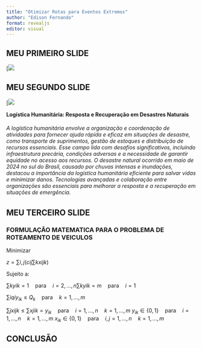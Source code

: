 ```yaml
---
title: "Otimizar Rotas para Eventos Extremos"
author: "Edison Fernando"
format: revealjs
editor: visual
---
```


## MEU PRIMEIRO SLIDE

\[![](https://s2-g1.glbimg.com/67H_n7GDefoflz7wtkVkm6Aobjs=/0x0:1920x1080/1000x0/smart/filters:strip_icc()/i.s3.glbimg.com/v1/AUTH_59edd422c0c84a879bd37670ae4f538a/internal_photos/bs/2024/Z/4/oLeOGLTlqvO5SZwTQ9yg/rgs2.jpeg)

## MEU SEGUNDO SLIDE

\[![](https://minio.scielo.br/documentstore/1678-5142/TjQ34PqPjppqkhwPzFWcbwz/d9f67ed88d98af0124dacc2d461c9b2c5897aa91.gif)

**Logística Humanitária: Resposta e Recuperação em Desastres Naturais**

###### A logística humanitária envolve a organização e coordenação de atividades para fornecer ajuda rápida e eficaz em situações de desastre, como transporte de suprimentos, gestão de estoques e distribuição de recursos essenciais. Esse campo lida com desafios significativos, incluindo infraestrutura precária, condições adversas e a necessidade de garantir equidade no acesso aos recursos. O desastre natural ocorrido em maio de 2024 no sul do Brasil, causado por chuvas intensas e inundações, destacou a importância da logística humanitária eficiente para salvar vidas e minimizar danos. Tecnologias avançadas e colaboração entre organizações são essenciais para melhorar a resposta e a recuperação em situações de emergência.

## MEU TERCEIRO SLIDE

### FORMULAÇÃO MATEMATICA PARA O PROBLEMA DE ROTEAMENTO DE VEICULOS

Minimizar

$z= \sum{i,j}^{}\left ( c{ij} \sum{k}^{}x{ijk}\right)$

Sujeito a:

$\sum{k}^{}y{ik}=1\quad \text{para} \quad i=2,...,n \sum{k}^{}y{ik}=m  \quad \text{para} \quad  i=1$

$\sum{i}^{}q{i}y_{ik}\leqslant Q_{k} \quad \text{para} \quad k=1,...,m$

$\sum{j}^{}x{ijk}\leqslant \sum{x{jik}}=y_{ik} \quad \text{para} \quad i=1,...,n \quad k=1,...,m$ $y_{ik}\in \left\{0,1 \right\} \quad \text{para} \quad i=1,...,n\quad k=1,...,m$ $x_{ik}\in \left\{0,1 \right\} \quad \text{para} \quad i,j=1,...,n \quad k=1,...,m$

## CONCLUSÃO

```         
```
